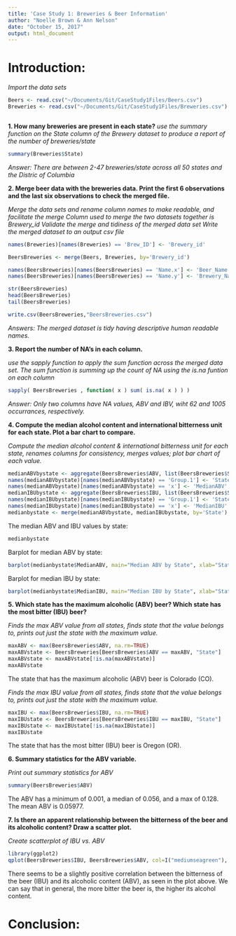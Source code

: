 ```yaml
---
title: 'Case Study 1: Breweries & Beer Information'
author: "Noelle Brown & Ann Nelson"
date: "October 15, 2017"
output: html_document
---
```

# Introduction:
 
   

*Import the data sets *

```r
Beers <- read.csv("~/Documents/Git/CaseStudy1Files/Beers.csv")
Breweries <- read.csv("~/Documents/Git/CaseStudy1Files/Breweries.csv")



```

**1. How many breweries are present in each state?**
*use the summary function on the State column of the Brewery dataset to produce a report of the number of breweries/state*
```r
summary(Breweries$State)
```
*Answer:  There are between 2-47 breweries/state across all 50 states and the Distric of Columbia*


**2. Merge beer data with the breweries data. Print the first 6 observations and the last six observations to check the merged file.**

*Merge the data sets and rename column names to make readable, and facilitate the merge*
*Column used to merge the two datasets together is Brewery_id*
*Validate the merge and tidiness of the merged data set*
*Write the merged dataset to an output csv file*
```r
names(Breweries)[names(Breweries) == 'Brew_ID'] <- 'Brewery_id'

BeersBreweries <- merge(Beers, Breweries, by='Brewery_id')

names(BeersBreweries)[names(BeersBreweries) == 'Name.x'] <- 'Beer_Name'
names(BeersBreweries)[names(BeersBreweries) == 'Name.y'] <- 'Brewery_Name'

str(BeersBreweries)
head(BeersBreweries)
tail(BeersBreweries)

write.csv(BeersBreweries,"BeersBreweries.csv")

```
*Answers:  The merged dataset is tidy having descriptive human readable names.*

**3. Report the number of NA's in each column.**

*use the sapply function to apply the sum function across the merged data set.  The sum function is summing up the count of NA using the is.na funtion on each column*
```r
sapply( BeersBreweries , function( x ) sum( is.na( x ) ) )

```
*Answer:  Only two columns have NA values, ABV and IBV, wiht 62 and 1005 occurrances, respectively.*

**4. Compute the median alcohol content and international bitterness unit for each state. Plot a bar chart to compare.**

*Compute the median alcohol content & international bitterness unit for each state, renames columns for consistency, merges values; plot bar chart of each value.*
```r
medianABVbystate <- aggregate(BeersBreweries$ABV, list(BeersBreweries$State), median, na.rm=TRUE)
names(medianABVbystate)[names(medianABVbystate) == 'Group.1'] <- 'State'
names(medianABVbystate)[names(medianABVbystate) == 'x'] <- 'MedianABV'
medianIBUbystate <- aggregate(BeersBreweries$IBU, list(BeersBreweries$State), median, na.rm=TRUE)
names(medianIBUbystate)[names(medianIBUbystate) == 'Group.1'] <- 'State'
names(medianIBUbystate)[names(medianIBUbystate) == 'x'] <- 'MedianIBU'
medianbystate <- merge(medianABVbystate, medianIBUbystate, by='State')
```
The median ABV and IBU values by state:
```r
medianbystate
```
Barplot for median ABV by state:
```r
barplot(medianbystate$MedianABV, main="Median ABV by State", xlab="State", ylab="ABV", col="navy", names.arg=medianbystate$State, las=2)
```
Barplot for median IBU by state:
```r
barplot(medianbystate$MedianIBU, main="Median IBU by State", xlab="State", ylab="IBU", col="cadetblue4", names.arg=medianbystate$State, las=2)
```

**5. Which state has the maximum alcoholic (ABV) beer? Which state has the most bitter (IBU) beer?**

*Finds the max ABV value from all states, finds state that the value belongs to, prints out just the state with the maximum value.*
```r
maxABV <- max(BeersBreweries$ABV, na.rm=TRUE)
maxABVstate <- BeersBreweries[BeersBreweries$ABV == maxABV, "State"]
maxABVstate <- maxABVstate[!is.na(maxABVstate)]
maxABVstate
```
The state that has the maximum alcoholic (ABV) beer is Colorado (CO).

*Finds the max IBU value from all states, finds state that the value belongs to, prints out just the state with the maximum value.*
```r
maxIBU <- max(BeersBreweries$IBU, na.rm=TRUE)
maxIBUstate <- BeersBreweries[BeersBreweries$IBU == maxIBU, "State"]
maxIBUstate <- maxIBUstate[!is.na(maxIBUstate)]
maxIBUstate
```
The state that has the most bitter (IBU) beer is Oregon (OR).

**6. Summary statistics for the ABV variable.**

*Print out summary statistics for ABV*
```r
summary(BeersBreweries$ABV)
```
The ABV has a minimum of 0.001, a median of 0.056, and a max of 0.128. The mean ABV is 0.05977.

**7. Is there an apparent relationship between the bitterness of the beer and its alcoholic content? Draw a scatter plot.**

*Create scatterplot of IBU vs. ABV*
```r
library(ggplot2)
qplot(BeersBreweries$IBU, BeersBreweries$ABV, col=I("mediumseagreen"), main="Relationship Between Beer Bitterness and Alcohol Content", xlab="IBU", ylab="ABV", na.rm=TRUE)
```
There seems to be a slightly positive correlation between the bitterness of the beer (IBU) and its alcoholic content (ABV), as seen in the plot above. We can say that in general, the more bitter the beer is, the higher its alcohol content.

# Conclusion:
 